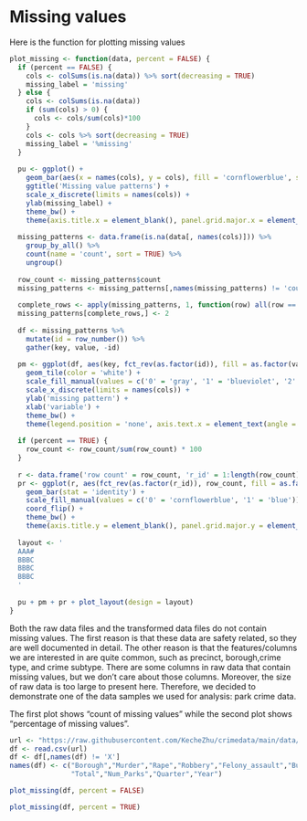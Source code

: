 # Missing values

Here is the function for plotting missing values

```r
plot_missing <- function(data, percent = FALSE) {
  if (percent == FALSE) {
    cols <- colSums(is.na(data)) %>% sort(decreasing = TRUE)
    missing_label = 'missing'
  } else {
    cols <- colSums(is.na(data))
    if (sum(cols) > 0) {
      cols <- cols/sum(cols)*100
    }
    cols <- cols %>% sort(decreasing = TRUE)
    missing_label = '%missing'
  }
  
  pu <- ggplot() +
    geom_bar(aes(x = names(cols), y = cols), fill = 'cornflowerblue', stat = 'identity') +
    ggtitle('Missing value patterns') +
    scale_x_discrete(limits = names(cols)) +
    ylab(missing_label) +
    theme_bw() +
    theme(axis.title.x = element_blank(), panel.grid.major.x = element_blank(), axis.text.x = element_text(angle = 90))
  
  missing_patterns <- data.frame(is.na(data[, names(cols)])) %>%
    group_by_all() %>%
    count(name = 'count', sort = TRUE) %>%
    ungroup()
  
  row_count <- missing_patterns$count
  missing_patterns <- missing_patterns[,names(missing_patterns) != 'count'] * 1
  
  complete_rows <- apply(missing_patterns, 1, function(row) all(row == 0 ))
  missing_patterns[complete_rows,] <- 2
  
  df <- missing_patterns %>% 
    mutate(id = row_number()) %>%
    gather(key, value, -id)
  
  pm <- ggplot(df, aes(key, fct_rev(as.factor(id)), fill = as.factor(value))) +
    geom_tile(color = 'white') +
    scale_fill_manual(values = c('0' = 'gray', '1' = 'blueviolet', '2' = 'black')) +
    scale_x_discrete(limits = names(cols)) + 
    ylab('missing pattern') +
    xlab('variable') +
    theme_bw() +
    theme(legend.position = 'none', axis.text.x = element_text(angle = 90))
  
  if (percent == TRUE) {
    row_count <- row_count/sum(row_count) * 100
  } 
  
  r <- data.frame('row count' = row_count, 'r_id' = 1:length(row_count), 'complete' = complete_rows*1)
  pr <- ggplot(r, aes(fct_rev(as.factor(r_id)), row_count, fill = as.factor(complete))) +
    geom_bar(stat = 'identity') +
    scale_fill_manual(values = c('0' = 'cornflowerblue', '1' = 'blue')) +
    coord_flip() + 
    theme_bw() +
    theme(axis.title.y = element_blank(), panel.grid.major.y = element_blank(), legend.position = 'none')
  
  layout <- '
  AAA#
  BBBC
  BBBC
  BBBC
  '
  
  pu + pm + pr + plot_layout(design = layout)
}
```

Both the raw data files and the transformed data files do not contain missing values. The first reason is that these data are safety related, so they are well documented in detail. The other reason is that the features/columns we are interested in are quite common, such as precinct, borough,crime type, and crime subtype. There are some columns in raw data that contain missing values, but we don't care about those columns. Moreover, the size of raw data is too large to present here. Therefore, we decided to demonstrate one of the data samples we used for analysis: park crime data. 

The first plot shows "count of missing values" while the second plot shows "percentage of missing values". 

```r
url <- "https://raw.githubusercontent.com/KecheZhu/crimedata/main/data/park_crime.csv"
df <- read.csv(url)
df <- df[,names(df) != 'X']
names(df) <- c("Borough","Murder","Rape","Robbery","Felony_assault","Burglary","GL","GL_MV",
               "Total","Num_Parks","Quarter","Year")
```
```r
plot_missing(df, percent = FALSE)
```
```r
plot_missing(df, percent = TRUE)
```

